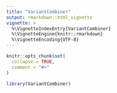 ```yaml
---
title: "VariantCombiner"
output: rmarkdown::html_vignette
vignette: >
  %\VignetteIndexEntry{VariantCombiner}
  %\VignetteEngine{knitr::rmarkdown}
  %\VignetteEncoding{UTF-8}
---
```


```r
knitr::opts_chunk$set(
  collapse = TRUE,
  comment = "#>"
)
```

```r
library(VariantCombiner)
```
